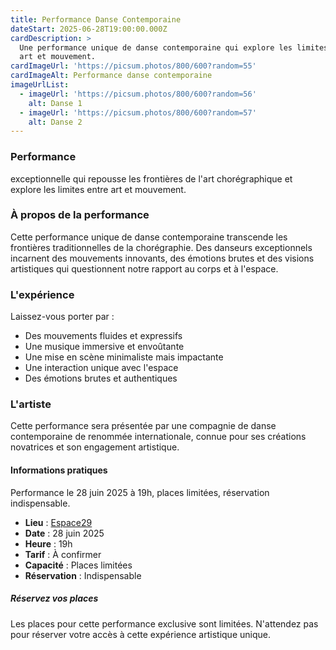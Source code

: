 ```yaml
---
title: Performance Danse Contemporaine
dateStart: 2025-06-28T19:00:00.000Z
cardDescription: >
  Une performance unique de danse contemporaine qui explore les limites entre
  art et mouvement.
cardImageUrl: 'https://picsum.photos/800/600?random=55'
cardImageAlt: Performance danse contemporaine
imageUrlList:
  - imageUrl: 'https://picsum.photos/800/600?random=56'
    alt: Danse 1
  - imageUrl: 'https://picsum.photos/800/600?random=57'
    alt: Danse 2
---
```


### Performance

exceptionnelle qui repousse les frontières de l'art chorégraphique et explore les limites entre art et mouvement.

### À propos de la performance

Cette performance unique de danse contemporaine transcende les frontières traditionnelles de la chorégraphie. Des danseurs exceptionnels incarnent des mouvements innovants, des émotions brutes et des visions artistiques qui questionnent notre rapport au corps et à l'espace.

### L'expérience

Laissez-vous porter par :

- Des mouvements fluides et expressifs
- Une musique immersive et envoûtante
- Une mise en scène minimaliste mais impactante
- Une interaction unique avec l'espace
- Des émotions brutes et authentiques

### L'artiste

Cette performance sera présentée par une compagnie de danse contemporaine de renommée internationale, connue pour ses créations novatrices et son engagement artistique.

#### Informations pratiques

Performance le 28 juin 2025 à 19h, places limitées, réservation indispensable.

- **Lieu** : [Espace29](https://google.com)
- **Date** : 28 juin 2025
- **Heure** : 19h
- **Tarif** : À confirmer
- **Capacité** : Places limitées
- **Réservation** : Indispensable

##### Réservez vos places

Les places pour cette performance exclusive sont limitées. N'attendez pas pour réserver votre accès à cette expérience artistique unique.
